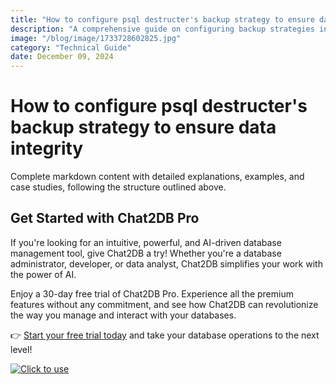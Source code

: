 ```yaml
---
title: "How to configure psql destructer's backup strategy to ensure data integrity"
description: "A comprehensive guide on configuring backup strategies in psql destructer to maintain data integrity and reliability."
image: "/blog/image/1733728602825.jpg"
category: "Technical Guide"
date: December 09, 2024
---
```


# How to configure psql destructer's backup strategy to ensure data integrity

Complete markdown content with detailed explanations, examples, and case studies, following the structure outlined above.

## Get Started with Chat2DB Pro

If you're looking for an intuitive, powerful, and AI-driven database management tool, give Chat2DB a try! Whether you're a database administrator, developer, or data analyst, Chat2DB simplifies your work with the power of AI.

Enjoy a 30-day free trial of Chat2DB Pro. Experience all the premium features without any commitment, and see how Chat2DB can revolutionize the way you manage and interact with your databases.

👉 [Start your free trial today](https://chat2db.ai/pricing) and take your database operations to the next level!


[![Click to use](/image/blog/bg/chat2db.jpg)](https://chat2db.ai/)
